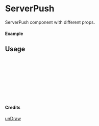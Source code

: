 
<Meta of={ServerPush} title="unDraw/ServerPush" />

# ServerPush

ServerPush component with different props.

#### Example

<Canvas of={ServerPush.Primary} />

## Usage

```ts
import { ServerPush } from "yadl-ui";

const Example = () => {
  return (
      <ServerPush />
  );
};

export default Example;
```

#### Credits
[unDraw](https://undraw.co/illustrations)
